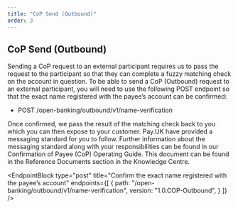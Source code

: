 ```yaml
---
title: "CoP Send (Outbound)"
order: 3
---
```



## CoP Send (Outbound)

Sending a CoP request to an external participant requires us to pass the request to the participant so that they can complete a fuzzy matching check on the account in question. 
To be able to send a CoP (Outbound) request to an external participant, you will need to use the following POST endpoint so that the exact name registered with the payee’s account can be confirmed:
- POST /open-banking/outbound/v1/name-verification

Once confirmed, we pass the result of the matching check back to you which you can then expose to your customer. Pay.UK have provided a messaging standard for you to follow. Further information about the messaging standard along with your responsibilities can be found in our Confirmation of Payee (CoP) Operating Guide. This document can be found in the Reference Documents section in the Knowledge Centre.

<EndpointBlock
  type="post"
  title="Confirm the exact name registered with the payee’s account"
  endpoints={[
    {
      path: "/open-banking/outbound/v1/name-verification",
      version: "1.0.COP-Outbound",
    }
  ]}
/>